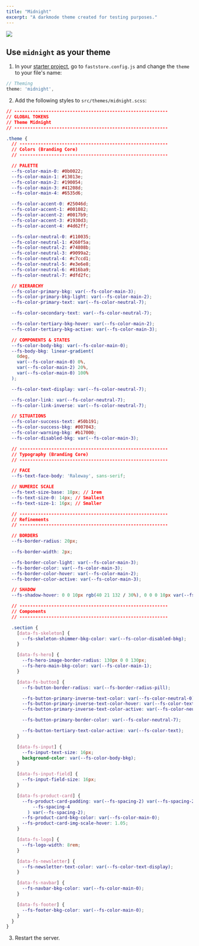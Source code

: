 ```yaml
---
title: "Midnight"
excerpt: "A darkmode theme created for testing purposes."
---
```



<section className="section-theme">
 <div className="section-theme-img">
   <img
    src="https://vtexhelp.vtexassets.com/assets/docs/src/midnight___2bb274e36a39ff9c2cfa3dcc740cbfab.png"
  />
 </div>

  <article>

## Use `midnight` as your theme

1. In your [starter project](https://github.com/vtex-sites/starter.store), go to `faststore.config.js` and change the `theme` to your file's name:

```js
// Theming
theme: 'midnight',
```

2. Add the following styles to `src/themes/midnight.scss`:

```css
// ----------------------------------------------------------
// GLOBAL TOKENS
// Theme Midnight
// ----------------------------------------------------------

.theme {
  // --------------------------------------------------------
  // Colors (Branding Core)
  // --------------------------------------------------------

  // PALETTE
  --fs-color-main-0: #0b0022;
  --fs-color-main-1: #13013e;
  --fs-color-main-2: #190054;
  --fs-color-main-3: #41208d;
  --fs-color-main-4: #6535d6;

  --fs-color-accent-0: #25046d;
  --fs-color-accent-1: #001082;
  --fs-color-accent-2: #0017b9;
  --fs-color-accent-3: #1930d3;
  --fs-color-accent-4: #4d62ff;

  --fs-color-neutral-0: #110035;
  --fs-color-neutral-1: #260f5a;
  --fs-color-neutral-2: #74808b;
  --fs-color-neutral-3: #9099a2;
  --fs-color-neutral-4: #c7ccd1;
  --fs-color-neutral-5: #e3e6e8;
  --fs-color-neutral-6: #816ba9;
  --fs-color-neutral-7: #dfd2fc;

  // HIERARCHY
  --fs-color-primary-bkg: var(--fs-color-main-3);
  --fs-color-primary-bkg-light: var(--fs-color-main-2);
  --fs-color-primary-text: var(--fs-color-neutral-7);

  --fs-color-secondary-text: var(--fs-color-neutral-7);

  --fs-color-tertiary-bkg-hover: var(--fs-color-main-2);
  --fs-color-tertiary-bkg-active: var(--fs-color-main-3);

  // COMPONENTS & STATES
  --fs-color-body-bkg: var(--fs-color-main-0);
  --fs-body-bkg: linear-gradient(
    0deg,
    var(--fs-color-main-0) 0%,
    var(--fs-color-main-2) 20%,
    var(--fs-color-main-0) 100%
  );

  --fs-color-text-display: var(--fs-color-neutral-7);

  --fs-color-link: var(--fs-color-neutral-7);
  --fs-color-link-inverse: var(--fs-color-neutral-7);

  // SITUATIONS
  --fs-color-success-text: #50b191;
  --fs-color-success-bkg: #007043;
  --fs-color-warning-bkg: #b17000;
  --fs-color-disabled-bkg: var(--fs-color-main-3);

  // --------------------------------------------------------
  // Typography (Branding Core)
  // --------------------------------------------------------

  // FACE
  --fs-text-face-body: 'Raleway', sans-serif;

  // NUMERIC SCALE
  --fs-text-size-base: 18px; // 1rem
  --fs-text-size-0: 14px; // Smallest
  --fs-text-size-1: 16px; // Smaller

  // --------------------------------------------------------
  // Refinements
  // --------------------------------------------------------

  // BORDERS
  --fs-border-radius: 20px;

  --fs-border-width: 2px;

  --fs-border-color-light: var(--fs-color-main-3);
  --fs-border-color: var(--fs-color-main-3);
  --fs-border-color-hover: var(--fs-color-main-2);
  --fs-border-color-active: var(--fs-color-main-3);

  // SHADOW
  --fs-shadow-hover: 0 0 10px rgb(40 21 132 / 30%), 0 0 0 10px var(--fs-color-main-1);

  // --------------------------------------------------------
  // Components
  // --------------------------------------------------------

  .section {
    [data-fs-skeleton] {
      --fs-skeleton-shimmer-bkg-color: var(--fs-color-disabled-bkg);
    }

    [data-fs-hero] {
      --fs-hero-image-border-radius: 130px 0 0 130px;
      --fs-hero-main-bkg-color: var(--fs-color-main-1);
    }

    [data-fs-button] {
      --fs-button-border-radius: var(--fs-border-radius-pill);

      --fs-button-primary-inverse-text-color: var(--fs-color-neutral-0);
      --fs-button-primary-inverse-text-color-hover: var(--fs-color-text);
      --fs-button-primary-inverse-text-color-active: var(--fs-color-neutral-7);

      --fs-button-primary-border-color: var(--fs-color-neutral-7);

      --fs-button-tertiary-text-color-active: var(--fs-color-text);
    }

    [data-fs-input] {
      --fs-input-text-size: 16px;
      background-color: var(--fs-color-body-bkg);
    }

    [data-fs-input-field] {
      --fs-input-field-size: 16px;
    }

    [data-fs-product-card] {
      --fs-product-card-padding: var(--fs-spacing-2) var(--fs-spacing-2) var(
          --fs-spacing-4
        ) var(--fs-spacing-2);
      --fs-product-card-bkg-color: var(--fs-color-main-0);
      --fs-product-card-img-scale-hover: 1.05;
    }

    [data-fs-logo] {
      --fs-logo-width: 8rem;
    }

    [data-fs-newsletter] {
      --fs-newsletter-text-color: var(--fs-color-text-display);
    }

    [data-fs-navbar] {
      --fs-navbar-bkg-color: var(--fs-color-main-0);
    }

    [data-fs-footer] {
      --fs-footer-bkg-color: var(--fs-color-main-0);
    }
  }
}
```

3. Restart the server.

  </article>
</section>
